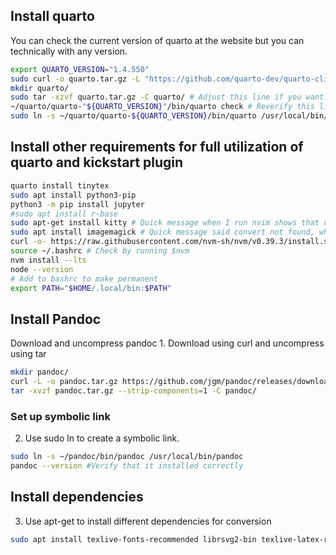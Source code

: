 
## Install quarto
You can check the current version of quarto at the website but you can technically with any version. 
```bash
export QUARTO_VERSION="1.4.550"
sudo curl -o quarto.tar.gz -L "https://github.com/quarto-dev/quarto-cli/releases/download/v${QUARTO_VERSION}/quarto-${QUARTO_VERSION}-linux-amd64.tar.gz"
mkdir quarto/
sudo tar -xzvf quarto.tar.gz -C quarto/ # Adjust this line if you want. For example, to have different quarto installations.
~/quarto/quarto-"${QUARTO_VERSION}"/bin/quarto check # Reverify this line depending on how it extracted
sudo ln -s ~/quarto/quarto-${QUARTO_VERSION}/bin/quarto /usr/local/bin/quarto
```

## Install other requirements for full utilization of quarto and kickstart plugin
```bash
quarto install tinytex
sudo apt install python3-pip
python3 -m pip install jupyter
#sudo apt install r-base
sudo apt-get install kitty # Quick message when I run nvim shows that command cant be found. Dont know much about kitty yet.
sudo apt install imagemagick # Quick message said convert not found, which is part of imagemagick.
curl -o- https://raw.githubusercontent.com/nvm-sh/nvm/v0.39.3/install.sh | bash
source ~/.bashrc # Check by running $nvm
nvm install --lts
node --version
# Add to bashrc to make permanent
export PATH="$HOME/.local/bin:$PATH"
```

## Install Pandoc
Download and uncompress pandoc
1. Download using curl and uncompress using tar
```bash
mkdir pandoc/
curl -L -o pandoc.tar.gz https://github.com/jgm/pandoc/releases/download/3.2/pandoc-3.2-linux-amd64.tar.gz
tar -xvzf pandoc.tar.gz --strip-components=1 -C pandoc/
```
### Set up symbolic link
2. Use sudo ln to create a symbolic link.
```bash
sudo ln -s ~/pandoc/bin/pandoc /usr/local/bin/pandoc
pandoc --version #Verify that it installed correctly
```

## Install dependencies
3. Use apt-get to install different dependencies for conversion
```bash
sudo apt install texlive-fonts-recommended librsvg2-bin texlive-latex-recommended texlive-xetex texlive-latex-base
```
